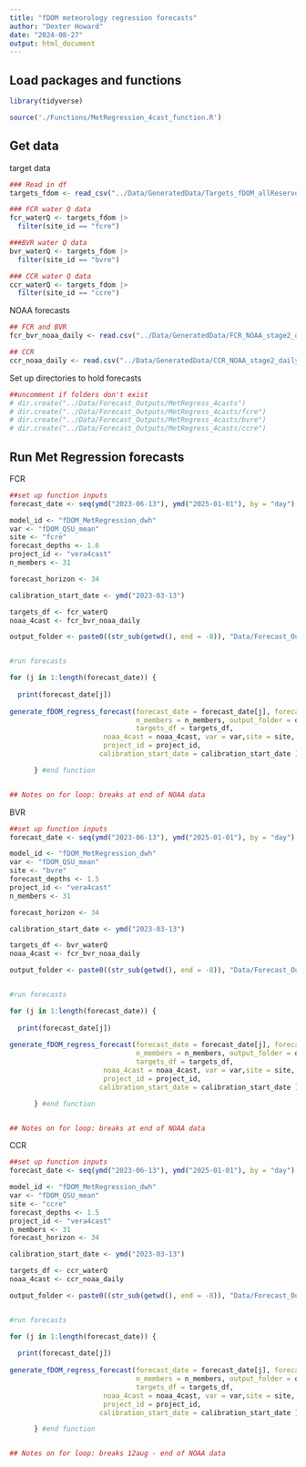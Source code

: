 ```yaml
---
title: "fDOM meteorology regression forecasts"
author: "Dexter Howard"
date: "2024-08-27"
output: html_document
---
```



## Load packages and functions 

```r
library(tidyverse)

source('./Functions/MetRegression_4cast_function.R')

```


## Get data 

target data 
```r
### Read in df 
targets_fdom <- read_csv("../Data/GeneratedData/Targets_fDOM_allReservoirs.csv")

### FCR water Q data
fcr_waterQ <- targets_fdom |>
  filter(site_id == "fcre")

###BVR water Q data
bvr_waterQ <- targets_fdom |>
  filter(site_id == "bvre")

### CCR water Q data
ccr_waterQ <- targets_fdom |>
  filter(site_id == "ccre")

```


NOAA forecasts 
```r
## FCR and BVR 
fcr_bvr_noaa_daily <- read.csv("../Data/GeneratedData/FCR_NOAA_stage2_dailyaverage_28sep20-23jan25.csv")

## CCR
ccr_noaa_daily <- read.csv("../Data/GeneratedData/CCR_NOAA_stage2_dailyaverage_29sep20-23jan25.csv")

```


Set up directories to hold forecasts

```r
##uncomment if folders don't exist
# dir.create("../Data/Forecast_Outputs/MetRegress_4casts")
# dir.create("../Data/Forecast_Outputs/MetRegress_4casts/fcre")
# dir.create("../Data/Forecast_Outputs/MetRegress_4casts/bvre")
# dir.create("../Data/Forecast_Outputs/MetRegress_4casts/ccre")

```




## Run Met Regression forecasts 

FCR
```r
##set up function inputs
forecast_date <- seq(ymd("2023-06-13"), ymd("2025-01-01"), by = "day")

model_id <- "fDOM_MetRegression_dwh"
var <- "fDOM_QSU_mean"
site <- "fcre"
forecast_depths <- 1.6
project_id <- "vera4cast"
n_members <- 31

forecast_horizon <- 34

calibration_start_date <- ymd("2023-03-13") 

targets_df <- fcr_waterQ
noaa_4cast <- fcr_bvr_noaa_daily

output_folder <- paste0((str_sub(getwd(), end = -8)), "Data/Forecast_Outputs/MetRegress_4casts/fcre/", model_id, "_", site, "_")


#run forecasts

for (j in 1:length(forecast_date)) {
  
  print(forecast_date[j]) 
  
generate_fDOM_regress_forecast(forecast_date = forecast_date[j], forecast_horizon = forecast_horizon, 
                               n_members = n_members, output_folder = output_folder, model_id = model_id, 
                               targets_df = targets_df,
                       noaa_4cast = noaa_4cast, var = var,site = site, forecast_depths = forecast_depths,
                       project_id = project_id,
                      calibration_start_date = calibration_start_date )

      } #end function


## Notes on for loop: breaks at end of NOAA data


```



BVR
```r
##set up function inputs
forecast_date <- seq(ymd("2023-06-13"), ymd("2025-01-01"), by = "day")

model_id <- "fDOM_MetRegression_dwh"
var <- "fDOM_QSU_mean"
site <- "bvre"
forecast_depths <- 1.5
project_id <- "vera4cast"
n_members <- 31

forecast_horizon <- 34

calibration_start_date <- ymd("2023-03-13") 

targets_df <- bvr_waterQ
noaa_4cast <- fcr_bvr_noaa_daily

output_folder <- paste0((str_sub(getwd(), end = -8)), "Data/Forecast_Outputs/MetRegress_4casts/bvre/", model_id, "_", site, "_")


#run forecasts

for (j in 1:length(forecast_date)) {
  
  print(forecast_date[j]) 
  
generate_fDOM_regress_forecast(forecast_date = forecast_date[j], forecast_horizon = forecast_horizon, 
                               n_members = n_members, output_folder = output_folder, model_id = model_id, 
                               targets_df = targets_df,
                       noaa_4cast = noaa_4cast, var = var,site = site, forecast_depths = forecast_depths,
                       project_id = project_id,
                      calibration_start_date = calibration_start_date )

      } #end function


## Notes on for loop: breaks at end of NOAA data


```


CCR
```r
##set up function inputs
forecast_date <- seq(ymd("2023-06-13"), ymd("2025-01-01"), by = "day")

model_id <- "fDOM_MetRegression_dwh"
var <- "fDOM_QSU_mean"
site <- "ccre"
forecast_depths <- 1.5
project_id <- "vera4cast"
n_members <- 31
forecast_horizon <- 34

calibration_start_date <- ymd("2023-03-13") 

targets_df <- ccr_waterQ
noaa_4cast <- ccr_noaa_daily

output_folder <- paste0((str_sub(getwd(), end = -8)), "Data/Forecast_Outputs/MetRegress_4casts/ccre/", model_id, "_", site, "_")


#run forecasts

for (j in 1:length(forecast_date)) {
  
  print(forecast_date[j]) 
  
generate_fDOM_regress_forecast(forecast_date = forecast_date[j], forecast_horizon = forecast_horizon, 
                               n_members = n_members, output_folder = output_folder, model_id = model_id, 
                               targets_df = targets_df,
                       noaa_4cast = noaa_4cast, var = var,site = site, forecast_depths = forecast_depths,
                       project_id = project_id,
                      calibration_start_date = calibration_start_date )

      } #end function


## Notes on for loop: breaks 12aug - end of NOAA data


```







